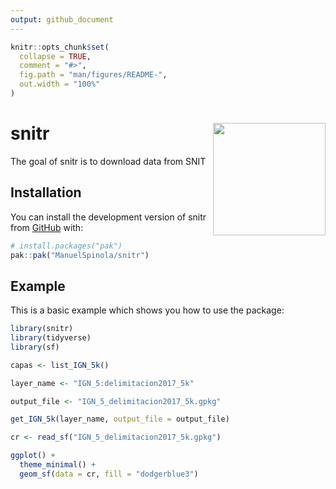 ```yaml
---
output: github_document
---
```


<!-- README.md is generated from README.Rmd. Please edit that file -->

```r
knitr::opts_chunk$set(
  collapse = TRUE,
  comment = "#>",
  fig.path = "man/figures/README-",
  out.width = "100%"
)
```

# snitr <img align="right" width="180" src="man/figures/snitr_logo.png">

<!-- badges: start -->
<!-- badges: end -->

The goal of snitr is to download data from SNIT

## Installation

You can install the development version of snitr from [GitHub](https://github.com/) with:

``` r
# install.packages("pak")
pak::pak("ManuelSpinola/snitr")
```

## Example

This is a basic example which shows you how to use the package:

```r
library(snitr)
library(tidyverse)
library(sf)
```


```r
capas <- list_IGN_5k()
```


```r
layer_name <- "IGN_5:delimitacion2017_5k"
```


```r
output_file <- "IGN_5_delimitacion2017_5k.gpkg"
```


```r
get_IGN_5k(layer_name, output_file = output_file)
```



```r
cr <- read_sf("IGN_5_delimitacion2017_5k.gpkg")
```


```r
ggplot() +
  theme_minimal() +
  geom_sf(data = cr, fill = "dodgerblue3")
```




